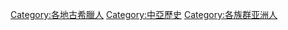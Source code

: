 [[Category:各地古希臘人|Category:各地古希臘人]]
[[Category:中亞歷史|Category:中亞歷史]]
[[Category:各族群亚洲人|Category:各族群亚洲人]]